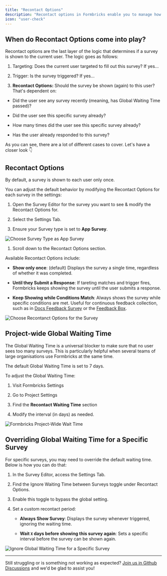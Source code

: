 ```yaml
---
title: "Recontact Options"
description: "Recontact options in Formbricks enable you to manage how often and under what conditions a survey is shown to a user. This feature is crucial for balancing effective feedback collection with a positive user experience by preventing survey fatigue."
icon: "user-check"
---
```


## When do Recontact Options come into play?

Recontact options are the last layer of the logic that determines if a survey is shown to the current user. The logic goes as follows:

1. Targeting: Does the current user targeted to fill out this survey? If yes...

2. Trigger: Is the survey triggered? If yes...

3. **Recontact Options:** Should the survey be shown (again) to this user? That's dependent on:

- Did the user see any survey recently (meaning, has Global Waiting Time passed)?

- Did the user see this specific survey already?

- How many times did the user see this specific survey already?

- Has the user already responded to this survey?

As you can see, there are a lot of different cases to cover. Let's have a closer look 👇

## Recontact Options

<Note>By default, a survey is shown to each user only once.</Note>

You can adjust the default behavior by modifying the Recontact Options for each survey in the settings:

1. Open the Survey Editor for the survey you want to see & modify the Recontact Options for.

2. Select the Settings Tab.

3. Ensure your Survey type is set to **App Survey**.

![Choose Survey Type as App Survey](/images/xm-and-surveys/surveys/website-app-surveys/recontact/app-survey.webp)

1. Scroll down to the Recontact Options section.

Available Recontact Options include:

- **Show only once**: (default) Displays the survey a single time, regardless of whether it was completed.

- **Until they Submit a Response**: If tareting matches and trigger fires, Formbricks keeps showing the survey until the user submits a response.

- **Keep Showing while Conditions Match**: Always shows the survey while specific conditions are met. Useful for continuous feedback collection, such as in [Docs Feedback Survey](/xm-and-surveys/xm/best-practices/docs-feedback) or the [Feedback Box](/xm-and-surveys/xm/best-practices/feedback-box).

![Choose Recontanct Options for the Survey](/images/xm-and-surveys/surveys/website-app-surveys/recontact/survey-recontact.webp)

## Project-wide Global Waiting Time

The Global Waiting Time is a universal blocker to make sure that no user sees too many surveys. This is particularly helpful when several teams of large organisations use Formbricks at the same time.

<Note>The default Global Waiting Time is set to 7 days.</Note>

To adjust the Global Waiting Time:

1. Visit Formbricks Settings

2. Go to Project Settings

3. Find the **Recontact Waiting Time** section

4. Modify the interval (in days) as needed.

![Formbricks Project-Wide Wait Time](/images/xm-and-surveys/surveys/website-app-surveys/recontact/global-wait-time.webp)

## Overriding Global Waiting Time for a Specific Survey

For specific surveys, you may need to override the default waiting time. Below is how you can do that:

1. In the Survey Editor, access the Settings Tab.

2. Find the Ignore Waiting Time between Surveys toggle under Recontact Options.

3. Enable this toggle to bypass the global setting.

4. Set a custom recontact period:

   - **Always Show Survey**: Displays the survey whenever triggered, ignoring the waiting time.

   - **Wait `X` days before showing this survey again**: Sets a specific interval before the survey can be shown again.

![Ignore Global Waiting Time for a Specific Survey](/images/xm-and-surveys/surveys/website-app-surveys/recontact/ignore-wait-time.webp)

---

Still struggling or is something not working as expected? [Join us in Github Discussions](https://github.com/formbricks/formbricks/discussions) and we'd be glad to assist you!
